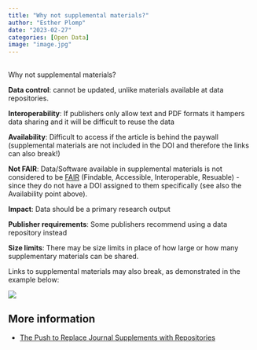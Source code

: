```yaml
---
title: "Why not supplemental materials?"
author: "Esther Plomp"
date: "2023-02-27"
categories: [Open Data]
image: "image.jpg"
---
```


## 

Why not supplemental materials?

**Data control**: cannot be updated, unlike materials available at data repositories.

**Interoperability**: If publishers only allow text and PDF formats it hampers data sharing and it will be difficult to reuse the data

**Availability**: Difficult to access if the article is behind the paywall (supplemental materials are not included in the DOI and therefore the links can also break!)

**Not FAIR**: Data/Software available in supplemental materials is not considered to be [FAIR](https://the-turing-way.netlify.app/reproducible-research/rdm/rdm-fair.html) (Findable, Accessible, Interoperable, Resuable) - since they do not have a DOI assigned to them specifically (see also the Availability point above).

**Impact**: Data should be a primary research output

**Publisher requirements**: Some publishers recommend using a data repository instead

**Size limits**: There may be size limits in place of how large or how many supplementary materials can be shared.

Links to supplemental materials may also break, as demonstrated in the example below:

[![](images/image-1097387088.png){fig-alt="Screenshot of an article where they mention that there are supplemental materials available on a link that is broken."}](https://www.pnas.org/doi/suppl/10.1073/pnas.2203150119/-/DCSupplemental)

## More information

-   [The Push to Replace Journal Supplements with Repositories](https://www.the-scientist.com/news-opinion/the-push-to-replace-journal-supplements-with-repositories--66296)
